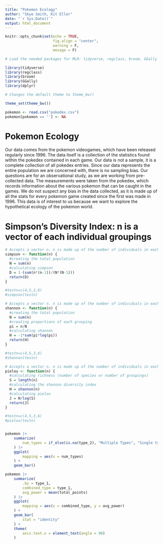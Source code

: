```yaml
---
title: "Pokemon Ecology"
author: "Skye Smith, Kit Eller"
date: "`r Sys.Date()`"
output: html_document
---
```

```r
knitr::opts_chunk$set(echo = TRUE,
                      fig.align = "center",
                      warning = F,
                      mesage = F)

# Load the needed packages for MLR: tidyverse, regclass, broom, GGally

library(tidyverse)
library(regclass)
library(broom)
library(GGally)
library(dplyr)

# Changes the default theme to theme_bw()

theme_set(theme_bw())

pokemon <- read.csv("pokedex.csv")
pokemon[pokemon == ''] <- NA

```
# Pokemon Ecology

Our data comes from the pokemon videogames, which have been released regularly since 1996. The data itself is a collection of the statistics found within the pokedex contained in each game. Our data is not a sample, it is a complete collection of all pokedex entries. Since our data represents the entire population we are concerned with, there is no sampling bias. Our questions are for an observational study, as we are working from pre-collected data. The measurements were taken from the pokedex, which records information about the various pokemon that can be caught in the games. We do not suspect any bias in the data collected, as it is made up of all the stats for every pokemon game created since the first was made in 1996. This data is of interest to us because we want to explore the hypothetical ecology of the pokemon world.

# Simpson's Diversity Index: n is a vector of each individual groupings
```r
# Accepts a vector n. n is made up of the number of individuals in each grouping (species) of the population
simpson <- function(n) {
  #creating the total population
  N = sum(n)
  #calculating simpson
  D = 1-(sum(n*(n-1))/(N*(N-1)))
  return(D)
}

#testn=c(4,5,3,6)
#simpson(testn)

```


```r
# Accepts a vector n. n is made up of the number of individuals in each grouping (species) of the population
shannon <- function(n) {
  #creating the total population
  N = sum(n)
  #creating proportions of each grouping
  pi = n/N
  #calculating shannon
  H = -1*sum(pi*log(pi))
  return(H)
}

#testn=c(4,5,3,6)
#shannon(testn)

```

```r
# Accepts a vector n. n is made up of the number of individuals in each grouping (species) of the population
pielou <- function(n) {
  #calculating richness (number of species or number of groupings)
  S = length(n)
  #calculating the shannon diversity index
  H = shannon(n)
  #calculating pielou
  J = H/log(S)
  return(J)
}

#testn=c(4,5,3,6)
#pielou(testn)

```



```r




```




```r

pokemon |>
	summarize(
		num_types = if_else(is.na(type_2), "Multiple Types", "Single type")
	) |>
	ggplot(
		mapping = aes(x = num_types)
	) + 
	geom_bar()

pokemon |>
	summarize(
		.by = type_1,
		combined_type = type_1,
		avg_power = mean(total_points)
	) |>
	ggplot(
		mapping = aes(x = combined_type, y = avg_power)
	) +
	geom_bar(
		stat = "identity"
	) +
	theme(
		axis.text.x = element_text(angle = 90)
	)
	

```




